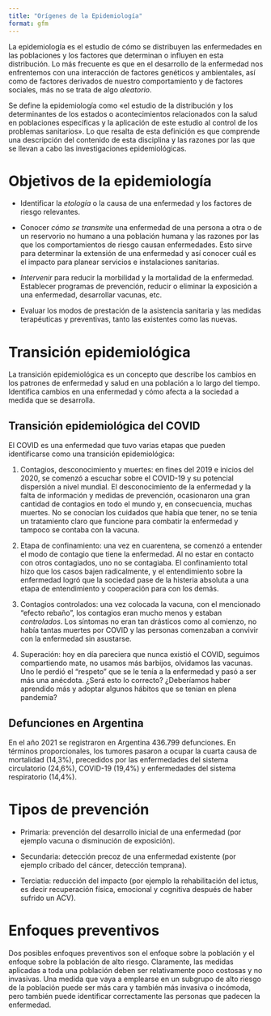 ```yaml
---
title: "Orígenes de la Epidemiología"
format: gfm
---
```


La epidemiología es el estudio de cómo se distribuyen las enfermedades en las poblaciones y los factores que determinan o influyen en esta distribución. Lo más frecuente es que en el desarrollo de la enfermedad nos enfrentemos con una interacción de factores genéticos y ambientales, así como de factores derivados de nuestro comportamiento y de factores sociales, más no se trata de algo _aleatorio_.

Se define la epidemiología como «el estudio de la distribución y los determinantes de los estados o acontecimientos relacionados con la salud en poblaciones específicas y la aplicación de este estudio al control de los problemas sanitarios». Lo que resalta de esta definición es que comprende una descripción del contenido de esta disciplina y las razones por las que se llevan a cabo las investigaciones epidemiológicas.

# Objetivos de la epidemiología

- Identificar la _etología_ o la causa de una enfermedad y los factores de riesgo relevantes. 

- Conocer _cómo se transmite_ una enfermedad de una persona a otra o de un reservorio no humano a una población humana y las razones por las que los comportamientos de riesgo causan enfermedades. Esto sirve para determinar la extensión de una enfermedad y así conocer cuál es el impacto para planear servicios e instalaciones sanitarias.

- _Intervenir_ para reducir la morbilidad y la mortalidad de la enfermedad. Establecer programas de prevención, reducir o eliminar la exposición a una enfermedad, desarrollar vacunas, etc.

- Evaluar los modos de prestación de la asistencia sanitaria y las medidas terapéuticas y preventivas, tanto las existentes como las nuevas.

# Transición epidemiológica

La transición epidemiológica es un concepto que describe los cambios en los patrones de enfermedad y salud en una población a lo largo del tiempo. Identifica cambios en una enfermedad y cómo afecta a la sociedad a medida que se desarrolla.

## Transición epidemiológica del COVID

El COVID es una enfermedad que tuvo varias etapas que pueden identificarse como una transición epidemiológica:

1. Contagios, desconocimiento y muertes: en fines del 2019 e inicios del 2020, se comenzó a escuchar sobre el COVID-19 y su potencial dispersión a nivel mundial. El desconocimiento de la enfermedad y la falta de información y medidas de prevención, ocasionaron una gran cantidad de contagios en todo el mundo y, en consecuencia, muchas muertes. No se conocían los cuidados que había que tener, no se tenia un tratamiento claro que funcione para combatir la enfermedad y tampoco se contaba con la vacuna.  

2. Etapa de confinamiento: una vez en cuarentena, se comenzó a entender el modo de contagio que tiene la enfermedad. Al no estar en contacto con otros contagiados, uno no se contagiaba. El confinamiento total hizo que los casos bajen radicalmente, y el entendimiento sobre la enfermedad logró que la sociedad pase de la histeria absoluta a una etapa de entendimiento y cooperación para con los demás.

3. Contagios controlados: una vez colocada la vacuna, con el mencionado "efecto rebaño", los contagios eran mucho menos y estaban *controlados*. Los síntomas no eran tan drásticos como al comienzo, no había tantas muertes por COVID y las personas comenzaban a convivir con la enfermedad sin asustarse.

4. Superación: hoy en día pareciera que nunca existió el COVID, seguimos compartiendo mate, no usamos más barbijos, olvidamos las vacunas. Uno le perdió el "respeto" que se le tenía a la enfermedad y pasó a ser más una anécdota. ¿Será esto lo correcto? ¿Deberíamos haber aprendido más y adoptar algunos hábitos que se tenian en plena pandemia?

## Defunciones en Argentina

En el año 2021 se registraron en Argentina 436.799 defunciones. En términos proporcionales, los tumores pasaron a ocupar la cuarta causa de mortalidad (14,3%), precedidos por las enfermedades del sistema circulatorio (24,6%), COVID-19 (19,4%) y enfermedades del sistema respiratorio (14,4%).

# Tipos de prevención

- Primaria: prevención del desarrollo inicial de una enfermedad (por ejemplo vacuna o disminución de exposición).

- Secundaria: detección precoz de una enfermedad existente (por ejemplo cribado del cáncer, detección temprana).

- Terciatia: reducción del impacto (por ejemplo la rehabilitación del ictus, es decir recuperación física, emocional y cognitiva después de haber sufrido un ACV).

# Enfoques preventivos

Dos posibles enfoques preventivos son el enfoque sobre la población y el enfoque sobre la población de alto riesgo. Claramente, las medidas aplicadas a toda una población deben ser relativamente poco costosas y no invasivas. Una medida que vaya a emplearse en un subgrupo de alto riesgo de la población puede ser más cara y también más invasiva o incómoda, pero también puede identificar correctamente las personas que padecen la enfermedad.

